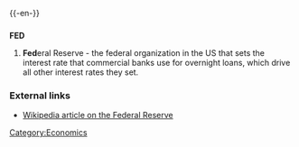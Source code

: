 {{-en-}}

==={{Acronym}}===
'''FED'''
#'''Fed'''eral Reserve - the federal organization in the US that sets the interest rate that commercial banks use for overnight loans, which drive all other interest rates they set.

===External links===
*[[w:Federal Reserve|Wikipedia article on the Federal Reserve]]

[[Category:Economics]]